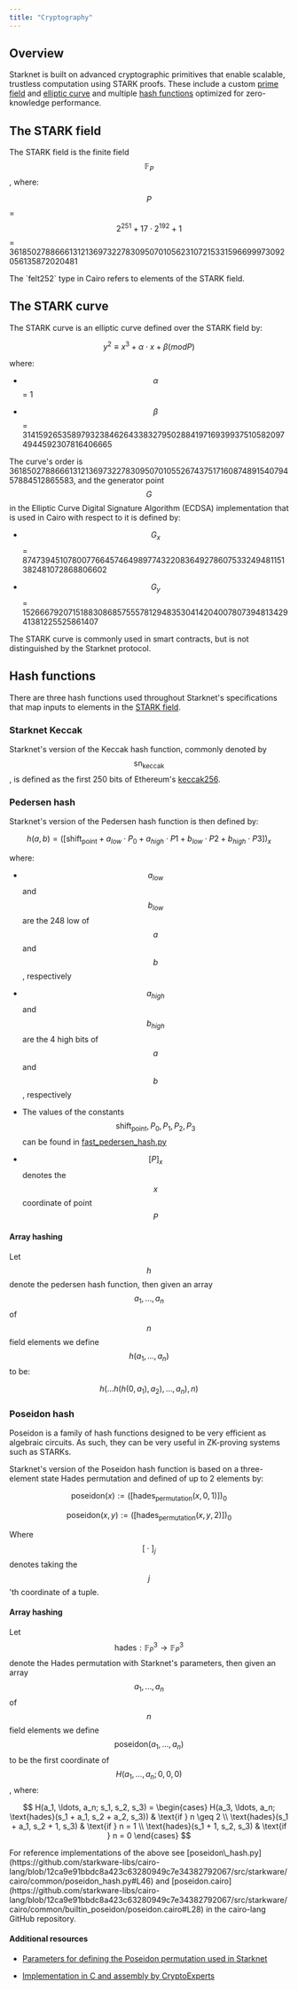 ```yaml
---
title: "Cryptography"
---
```


## Overview

Starknet is built on advanced cryptographic primitives that enable scalable, trustless computation using STARK proofs. These include a custom [prime field](#the_stark_field) and [elliptic curve](#the_stark_curve) and multiple [hash functions](#hash_functions) optimized for zero-knowledge performance.

## The STARK field

The STARK field is the finite field $$\mathbb{F}_{P}$$, where:

$$P$$ = $$2^{251} + 17 \cdot 2^{192} + 1$$ = 3618502788666131213697322783095070105623107215331596699973092056135872020481

<Note>
The `felt252` type in Cairo refers to elements of the STARK field.
</Note>

## The STARK curve

The STARK curve is an elliptic curve defined over the STARK field by:

$$y^{2} \equiv x^{3} + \alpha \cdot x + \beta \left(\right. mod P \left.\right)$$

where:

* $$\alpha$$ = 1

* $$\beta$$ = 3141592653589793238462643383279502884197169399375105820974944592307816406665

The curve's order is 3618502788666131213697322783095070105526743751716087489154079457884512865583, and the generator point $$G$$ in the Elliptic Curve Digital Signature Algorithm (ECDSA) implementation that is used in Cairo with respect to it is defined by:

* $$G_{x}$$ = 874739451078007766457464989774322083649278607533249481151382481072868806602

* $$G_{y}$$ = 152666792071518830868575557812948353041420400780739481342941381225525861407

<Note>
The STARK curve is commonly used in smart contracts, but is not distinguished by the Starknet protocol.
</Note>

## Hash functions

There are three hash functions used throughout Starknet's specifications that map inputs to elements in the [STARK field](/learn/protocol/cryptography#the-stark-field).

### Starknet Keccak

Starknet's version of the Keccak hash function, commonly denoted by $$\text{sn}_\text{keccak}$$, is defined as the first 250 bits of Ethereum's [keccak256](https://github.com/ethereum/eth-hash).

### Pedersen hash

Starknet's version of the Pedersen hash function is then defined by:

$$h \left(\right. a , b \left.\right) = \left(\left[\right. \text{shift}_\text{point} + a_{l o w} \cdot P_{0} + a_{h i g h} \cdot P 1 + b_{l o w} \cdot P 2 + b_{h i g h} \cdot P 3 \left]\right.\right)_{x}$$

where:

* $$a_{l o w}$$ and $$b_{l o w}$$ are the 248 low of $$a$$ and $$b$$, respectively

* $$a_{h i g h}$$ and $$b_{h i g h}$$ are the 4 high bits of $$a$$ and $$b$$, respectively

* The values of the constants $$\text{shift}_\text{point} , P_{0} , P_{1} , P_{2} , P_{3}$$ can be found in [fast\_pedersen\_hash.py](https://github.com/starkware-libs/cairo-lang/blob/master/src/starkware/crypto/signature/fast_pedersen_hash.py)

* $$\left[\right. P \left]\right._{x}$$ denotes the $$x$$ coordinate of point $$P$$

#### Array hashing

Let $$h$$ denote the pedersen hash function, then given an array $$a_{1} , . . . , a_{n}$$ of $$n$$ field elements we define $$h \left(\right. a_{1} , . . . , a_{n} \left.\right)$$ to be:

$$h \left(\right. . . . h \left(\right. h \left(\right. 0 , a_{1} \left.\right) , a_{2} \left.\right) , . . . , a_{n} \left.\right) , n \left.\right)$$

### Poseidon hash

<Tip>
Poseidon is a family of hash functions designed to be very efficient as algebraic circuits. As such, they can be very useful in ZK-proving systems such as STARKs.
</Tip>

Starknet's version of the Poseidon hash function is based on a three-element state Hades permutation and defined of up to 2 elements by:

$$\text{poseidon} \left(\right. x \left.\right) := \left(\left[\right. \text{hades}_\text{permutation} \left(\right. x , 0 , 1 \left.\right) \left]\right.\right)_{0}$$

$$\text{poseidon} \left(\right. x , y \left.\right) := \left(\left[\right. \text{hades}_\text{permutation} \left(\right. x , y , 2 \left.\right) \left]\right.\right)_{0}$$

Where $$\left[\right. \cdot \left]\right._{j}$$ denotes taking the $$j$$'th coordinate of a tuple.

#### Array hashing

Let $$\text{hades} : \mathbb{F}_{P}^{3} \rightarrow \mathbb{F}_{P}^{3}$$ denote the Hades permutation with Starknet's parameters, then given an array $$a_{1} , . . . , a_{n}$$ of $$n$$ field elements we define $$\text{poseidon} \left(\right. a_{1} , . . . , a_{n} \left.\right)$$ to be the first coordinate of $$H \left(\right. a_{1} , . . . , a_{n} ; 0 , 0 , 0 \left.\right)$$, where:

$$
H(a_1, \ldots, a_n; s_1, s_2, s_3) =
\begin{cases}
  H(a_3, \ldots, a_n; \text{hades}(s_1 + a_1, s_2 + a_2, s_3)) & \text{if } n \geq 2 \\
  \text{hades}(s_1 + a_1, s_2 + 1, s_3) & \text{if } n = 1 \\
  \text{hades}(s_1 + 1, s_2, s_3) & \text{if } n = 0
\end{cases}
$$

<Tip>
For reference implementations of the above see [poseidon\_hash.py](https://github.com/starkware-libs/cairo-lang/blob/12ca9e91bbdc8a423c63280949c7e34382792067/src/starkware/cairo/common/poseidon_hash.py#L46) and [poseidon.cairo](https://github.com/starkware-libs/cairo-lang/blob/12ca9e91bbdc8a423c63280949c7e34382792067/src/starkware/cairo/common/builtin_poseidon/poseidon.cairo#L28) in the cairo-lang GitHub repository.
</Tip>

#### Additional resources

* [Parameters for defining the Poseidon permutation used in Starknet](https://github.com/starkware-industries/poseidon/blob/main/poseidon3.txt)

* [Implementation in C and assembly by CryptoExperts](https://github.com/CryptoExperts/poseidon)
